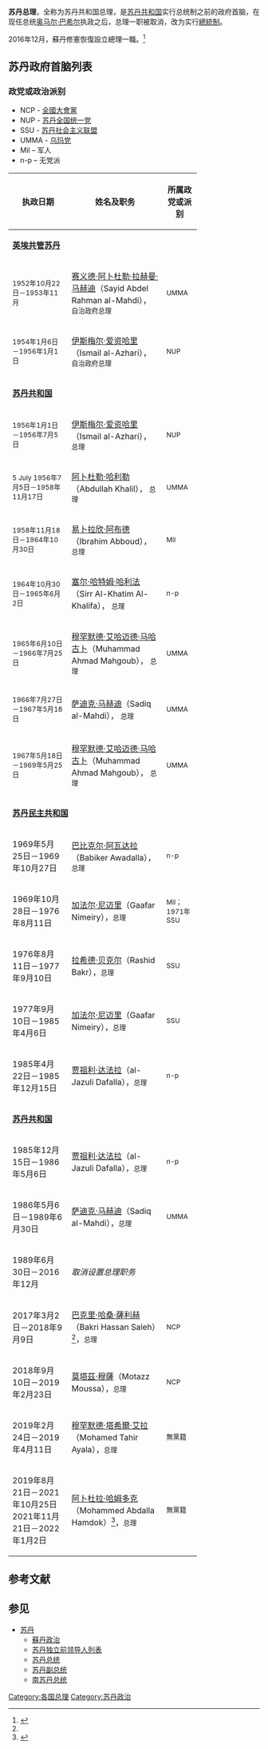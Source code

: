 {{Politics of Sudan}}
'''苏丹总理'''，全称为苏丹共和国总理，是[[苏丹共和国|苏丹共和国]]实行总统制之前的政府首脑，在现任总统[[奥马尔·巴希尔|奥马尔·巴希尔]]执政之后，总理一职被取消，改为实行[[總統制|總統制]]。

2016年12月，蘇丹修憲恢復設立總理一職。<ref name="reuters20170301">{{Cite news|url=http://www.reuters.com/article/us-sudan-politics-idUSKBN1685KP|title=Sudan's Bashir names long-time ally and general prime minister|publisher=Reuters|date=2017-03-01|accessdate=2017-03-02|archive-date=2017-03-01|archive-url=https://web.archive.org/web/20170301223750/http://www.reuters.com/article/us-sudan-politics-idUSKBN1685KP|dead-url=no}}</ref>

== 苏丹政府首脑列表 ==
=== 政党或政治派别 ===
* NCP - [[全国大会党_(苏丹)|全國大會黨]]
* NUP - [[苏丹全国统一党|苏丹全国统一党]]
* SSU - [[苏丹社会主义联盟|苏丹社会主义联盟]]
* UMMA - [[乌玛党|乌玛党]]
* Mil – 军人
* n-p – 无党派

{| class="wikitable"
|- align=left
! width="25%" |执政日期
! width="40%" |姓名及职务
! width="10%" |所属政党或派别
|- valign=top
|colspan="3"|'''[[英埃蘇丹|英埃共管苏丹]]'''
|- valign=top bgcolor="#ffffec"
|<small>1952年10月22日－1953年11月||[[赛义德·阿卜杜勒·拉赫曼·马赫迪|赛义德·阿卜杜勒·拉赫曼·马赫迪]]（Sayid Abdel Rahman al-Mahdi）， <small>自治政府总理||<small>UMMA
|- valign=top bgcolor="#ffffec"
|<small>1954年1月6日－1956年1月1日||[[伊斯梅尔·爱资哈里|伊斯梅尔·爱资哈里]]（Ismail al-Azhari）， <small>自治政府总理||<small>NUP
|- valign=top
|colspan="3"|'''[[苏丹|苏丹共和国]]'''
|- valign=top bgcolor="#ffffec"
|<small>1956年1月1日－1956年7月5日||[[伊斯梅尔·爱资哈里|伊斯梅尔·爱资哈里]]（Ismail al-Azhari）， <small>总理||<small>NUP
|- valign=top bgcolor="#ffffec"
|<small>5 July 1956年7月5日－1958年11月17日||[[阿卜杜勒·哈利勒|阿卜杜勒·哈利勒]]（Abdullah Khalil）， <small>总理||<small>UMMA
|- valign=top bgcolor="#ffffec"
|<small>1958年11月18日－1964年10月30日||[[易卜拉欣·阿布德|易卜拉欣·阿布德]]（Ibrahim Abboud）， <small>总理||<small>Mil
|- valign=top bgcolor="#ffffec"
|<small>1964年10月30日－1965年6月2日||[[塞尔·哈特姆·哈利法|塞尔·哈特姆·哈利法]]（Sirr Al-Khatim Al-Khalifa）， <small>总理||<small>n-p
|- valign=top bgcolor="#ffffec"
|<small>1965年6月10日－1966年7月25日||[[穆罕默德·艾哈迈德·马哈古卜|穆罕默德·艾哈迈德·马哈古卜]]（Muhammad Ahmad Mahgoub）， <small>总理||<small>UMMA
|- valign=top bgcolor="#ffffec"
|<small>1966年7月27日－1967年5月18日||[[萨迪克·马赫迪|萨迪克·马赫迪]]（Sadiq al-Mahdi）， <small>总理||<small>UMMA
|- valign=top bgcolor="#ffffec"
|<small>1967年5月18日－1969年5月25日||[[穆罕默德·艾哈迈德·马哈古卜|穆罕默德·艾哈迈德·马哈古卜]]（Muhammad Ahmad Mahgoub）， <small>总理||<small>UMMA
|- valign=top
|colspan="3"|'''[[苏丹民主共和国|苏丹民主共和国]]'''
|- valign=top bgcolor="#ffffec"
| 1969年5月25日－1969年10月27日||[[巴比克尔·阿瓦达拉|巴比克尔·阿瓦达拉]]（Babiker Awadalla），<small>总理||<small>n-p
|- valign=top bgcolor="#ffffec"
| 1969年10月28日－1976年8月11日||[[加法尔·尼迈里|加法尔·尼迈里]]（Gaafar Nimeiry），<small>总理||<small>Mil；1971年SSU
|- valign=top bgcolor="#ffffec"
| 1976年8月11日－1977年9月10日||[[拉希德·贝克尔|拉希德·贝克尔]]（Rashid Bakr），<small>总理||<small>SSU
|- valign=top bgcolor="#ffffec"
| 1977年9月10日－1985年4月6日||[[加法尔·尼迈里|加法尔·尼迈里]]（Gaafar Nimeiry），<small>总理||<small>SSU
|- valign=top bgcolor="#ffffec"
| 1985年4月22日－1985年12月15日||[[贾祖利·达法拉|贾祖利·达法拉]]（al-Jazuli Dafalla），<small>总理||<small>n-p
|- valign=top
|colspan="3"|'''[[苏丹|苏丹共和国]]'''
|- valign=top bgcolor="#ffffec"
| 1985年12月15日－1986年5月6日 ||[[贾祖利·达法拉|贾祖利·达法拉]]（al-Jazuli Dafalla），<small>总理</small>||<small>n-p</small>
|- valign=top bgcolor="#ffffec"
| 1986年5月6日－1989年6月30日 ||[[萨迪克·马赫迪|萨迪克·马赫迪]]（Sadiq al-Mahdi），<small>总理</small>||<small>UMMA</small>
|- valign=top bgcolor="#ffffec"
| 1989年6月30日－2016年12月 ||''取消设置总理职务''||
|- valign=top bgcolor="#ffffec"
| 2017年3月2日－2018年9月9日 || [[巴克里·哈桑·薩利赫|巴克里·哈桑·薩利赫]]（Bakri Hassan Saleh）<ref name="reuters20170301" />，<small>总理</small> || <small>NCP</small>
|- valign=top bgcolor="#ffffec"
| 2018年9月10日－2019年2月23日 || [[莫塔茲·穆薩|莫塔茲·穆薩]]（Motazz Moussa），<small>总理</small> || <small>NCP</small>
|- valign=top bgcolor="#ffffec"
| 2019年2月24日－2019年4月11日 || [[穆罕默德·塔希爾·艾拉|穆罕默德·塔希爾·艾拉]]（Mohamed Tahir Ayala），<small>总理</small> || <small>無黨籍</small>
|- valign=top bgcolor="#ffffec"
| 2019年8月21日－2021年10月25日<br>2021年11月21日－2022年1月2日 || [[阿卜杜拉·哈姆杜克|阿卜杜拉·哈姆多克]]（Mohammed Abdalla Hamdok）<ref>{{Cite web|title=Abdalla Hamdok: Who is Sudan's next prime minister?|url=https://www.aljazeera.com/news/2019/08/abdalla-hamdok-sudan-prime-minister-190821104935717.html|accessdate=2019-08-23|date=2019-08-21|website=aljazeera.com|archive-url=https://web.archive.org/web/20190823200802/https://www.aljazeera.com/news/2019/08/abdalla-hamdok-sudan-prime-minister-190821104935717.html|archive-date=2019-08-23|dead-url=no}}</ref>，<small>总理</small> || <small>無黨籍</small>
|}

== 参考文献 ==
{{Reflist}}

== 参见 ==
* [[苏丹|苏丹]]
** [[蘇丹政治|蘇丹政治]]
** [[苏丹独立前领导人列表|苏丹独立前领导人列表]]
** [[蘇丹國家元首列表|苏丹总统]]
** [[苏丹副总统|苏丹副总统]]
** [[南苏丹总统|南苏丹总统]]

{{蘇丹總理}}
{{非洲政府首脑}}

[[Category:各国总理|Category:各国总理]]
[[Category:苏丹政治|Category:苏丹政治]]